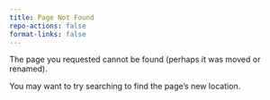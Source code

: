 ```yaml
---
title: Page Not Found
repo-actions: false
format-links: false
---
```


The page you requested cannot be found (perhaps it was moved or renamed).

You may want to try searching to find the page's new location.